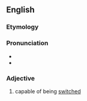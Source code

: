 ==English==

===Etymology===
{{suffix|en|switch|able}}

===Pronunciation===
* {{IPA|en|/ˈswɪtʃəbəl/}}
* {{hyphenation|en|switch|able}}

===Adjective===
{{en-adj|-}}

# capable of being [[switch]]ed